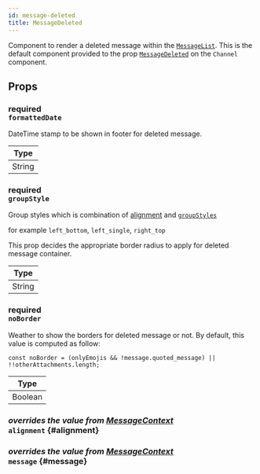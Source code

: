 ```yaml
---
id: message-deleted
title: MessageDeleted
---
```



Component to render a deleted message within the [`MessageList`](../../message-list).
This is the default component provided to the prop [`MessageDeleted`](../../../ui-components/channel#messagedeleted) on the `Channel` component.

## Props

### <div class="label description required">required</div> `formattedDate`

DateTime stamp to be shown in footer for deleted message.

| Type   |
| ------ |
| String |

### <div class="label description required">required</div> `groupStyle`

Group styles which is combination of [alignment](../../../state-and-offline-support/contexts/message-context#alignment) and [`groupStyles`](../../../state-and-offline-support/contexts/message-context#groupstyles)

for example `left_bottom`, `left_single`, `right_top`

This prop decides the appropriate border radius to apply for deleted message container.

| Type   |
| ------ |
| String |

### <div class="label description required">required</div> `noBorder`

Weather to show the borders for deleted message or not. By default, this value is computed as follow:

```tsx
const noBorder = (onlyEmojis && !message.quoted_message) || !!otherAttachments.length;
```

| Type    |
| ------- |
| Boolean |

<!-- ### <div class="label description required">required</div> **onLayout** -->

### <div class="label description">_overrides the value from [MessageContext](../../../state-and-offline-support/contexts/message-context#alignment)_</div> `alignment` {#alignment}

<Alignment />

### <div class="label description">_overrides the value from [MessageContext](../../../state-and-offline-support/contexts/message-context#message)_</div> `message` {#message}

<MessageProp />
